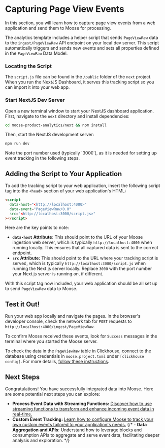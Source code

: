 
# Capturing Page View Events

In this section, you will learn how to capture page view events from a web application and send them to Moose for processing.

The analytics template includes a helper script that sends `PageViewRaw` data to the `ingest/PageViewRaw` API endpoint on your local dev server. This script automatically triggers and sends new events and sets all properties defined in the `PageViewRaw` Data Model.

### Locating the Script

The `script.js` file can be found in the `/public` folder of the `next` project. When you run the NextJS Dashboard, it serves this tracking script so you can import it into your web app.

<FileTree>
  <FileTree.Folder name="moose-product-analytics" open>
    <FileTree.Folder name="moose" />
    <FileTree.Folder name="next" open>
      <FileTree.Folder name="app" />
      <FileTree.Folder name="public" open>
        <FileTree.File name="script.js" />
      </FileTree.Folder>
    </FileTree.Folder>
  </FileTree.Folder>
</FileTree>

### Start NextJS Dev Server

Open a new terminal window to start your NextJS dashboard application. First, navigate to the `next` directory and install dependencies:

```bash filename="terminal" copy
cd moose-product-analytics/next && npm install
```

Then, start the NextJS development server:

```bash filename="terminal" copy
npm run dev
```

<Callout>
  Note the port number used (typically `3000`), as it is needed for setting up
  event tracking in the following steps.
</Callout>

## Adding the Script to Your Application

To add the tracking script to your web application, insert the following script tag into the `<head>` section of your web application's HTML:

```html
<script
  data-host="<http://localhost:4000>"
  data-event="PageViewRaw/0.0"
  src="<http://localhost:3000/script.js>"
></script>
```

Here are the key points to note:

- **`data-host` Attribute:** This should point to the URL of your Moose ingestion web server, which is typically `http://localhost:4000` when running locally. This ensures that all captured data is sent to the correct endpoint.
- **`src` Attribute:** This should point to the URL where your tracking script is served, which is typically `http://localhost:3000/script.js` when running the Next.js server locally. Replace `3000` with the port number your Next.js server is running on, if different.

With this script tag now included, your web application should be all set up to send `PageViewRaw` data to Moose.

## Test it Out!

Run your web app locally and navigate the pages. In the browser's developer console, check the network tab for `POST` requests to `http://localhost:4000/ingest/PageViewRaw`.

To confirm Moose received these events, look for `Success` messages in the terminal where you started the Moose server.

To check the data in the `PageViewRaw` table in Clickhouse, connect to the database using credentials in `moose.project.toml` under `[clickhouse config]`. For more details, [follow these instructions](https://docs.moosejs.com/getting-started/new-project#query-data).

## Next Steps

Congratulations! You have successfully integrated data into Moose. Here are some potential next steps you can explore:

- **Process Event Data with Streaming Functions:** [Discover how to use streaming functions to transform and enhance incoming event data in real-time.](/templates/product-analytics/event-processing)
- **Custom Event Tracking:** [Learn how to configure Moose to track your own custom events tailored to your application's needs.](/templates/product-analytics/custom-events)
  {/* - **Data Aggregation and APIs:** Understand how to leverage blocks and consumption APIs to aggregate and serve event data, facilitating deeper analysis and exploration. */}
